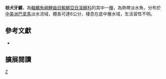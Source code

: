 {{Speciesbox 
| taxon = Cynodonichthys brunneus
| status = NE
| status_system = IUCN3.1
| authority = [[Meek|Meek]] & [[Hildebrand|Hildebrand]], 1913
| synonyms = *''Rivulus brunneus, Meek & Hildebrand, 1913''
}}
'''棕犬牙鱂'''，為[[輻鰭魚綱|輻鰭魚綱]][[鯉齒目|鯉齒目]][[鰕鱂亞目|鰕鱂亞目]][[溪鱂科|溪鱂科]]的其中一[[種|種]]，為熱帶淡水魚，分布於[[中美洲|中美洲]][[巴拿馬|巴拿馬]]淡水流域，體長可達6公分，棲息在底中層水域，生活習性不明。

== 參考文獻 ==
*{{FishBase_species|genus=Cynodonichthys|species=brunneus|year=2014|month=8}}

== 擴展閱讀 ==
{{refbegin}}
{{wikispecies-inline|Cynodonichthys brunneus|棕犬牙鱂}}
{{refend}}
{{Taxonbar|from=Q13416059}}

[[Category:犬牙鱂屬|Z]]